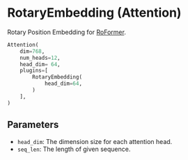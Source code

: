
# RotaryEmbedding (Attention)

Rotary Position Embedding for [RoFormer](https://arxiv.org/abs/1910.10683).

```python copy
Attention(
    dim=768,
    num_heads=12,
    head_dim= 64,
    plugins=[
        RotaryEmbedding(
            head_dim=64,
        )
    ],
)
```



## Parameters

- `head_dim`: The dimension size for each attention head.
- `seq_len`: The length of given sequence.
